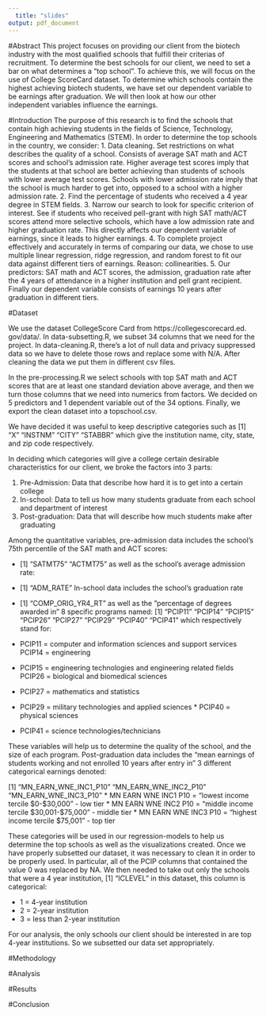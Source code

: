 ```yaml
---
  title: "slides"
output: pdf_document
---
```

#Abstract
This project focuses on providing our client from the biotech industry with the most qualified schools that fulfill their criterias of recruitment. To determine the best schools for our client, we need to set a bar on what determines a "top school". To achieve this, we will focus on the use of College ScoreCard dataset. To determine which schools contain the highest achieving biotech students, we have set our dependent variable to be earnings after graduation. We will then look at how our other independent variables influence the earnings.

#Introduction
The purpose of this research is to find the schools that contain high achieving students in the fields of Science, Technology, Engineering and Mathematics (STEM). In order to determine the top schools in the country, we consider:
  1. Data cleaning. Set restrictions on what describes the quality of a school. Consists of average SAT math and ACT scores and school’s admission rate. Higher average test scores imply that the students at that school are better achieving than students of schools with lower average test scores. Schools with lower admission rate imply that the school is much harder to get into, opposed to a school with a higher admission rate.
  2. Find the percentage of students who received a 4 year degree in STEM fields. 
  3. Narrow our search to look for specific criterion of interest. See if students who received pell-grant with high SAT math/ACT scores attend more selective schools, which have a low admission rate and higher graduation rate. This directly affects our dependent variable of earnings, since it leads to higher earnings. 
  4. To complete project effectively and accurately in terms of comparing our data, we chose to use multiple linear regression, ridge regression, and random forest to fit our data against different tiers of earnings. Reason: collinearities. 
  5. Our predictors: SAT math and ACT scores, the admission, graduation rate after the 4 years of attendance in a higher institution and pell grant recipient. Finally our dependent variable consists of earnings 10 years after graduation in different tiers.


#Dataset

We use the dataset CollegeScore Card from https://collegescorecard.ed. gov/data/. In data-subsetting.R, we subset 34 columns that we need for the project. In data-cleaning.R, there’s a lot of null data and privacy suppressed data so we have to delete those rows and replace some with N/A. After cleaning the data we put them in different csv files.

In the pre-processing.R we select schools with top SAT math and ACT scores that are at least one standard deviation above average, and then we turn those columns that we need into numerics from factors. We decided on 5 predictors and 1 dependent variable out of the 34 options. Finally, we export the clean dataset into a topschool.csv.
 
 
We have decided it was useful to keep descriptive categories such as
[1] "X"      "INSTNM" "CITY"   "STABBR"
which give the institution name, city, state, and zip code respectively.

In deciding which categories will give a college certain desirable characteristics for our client, we broke the factors into 3 parts:

  1. Pre-Admission: Data that describe how hard it is to get into a certain college
  2. In-school: Data to tell us how many students graduate from each school and department of interest
  3. Post-graduation: Data that will describe how much students make after graduating
  
Among the quantitative variables, pre-admission data includes the school’s 75th percentile of the SAT math and ACT scores:

* [1] "SATMT75" "ACTMT75"
as well as the school’s average admission rate:
* [1] "ADM_RATE"
In-school data includes the school’s graduation rate
* [1] "COMP_ORIG_YR4_RT"
as well as the ”percentage of degrees awarded in” 8 specific programs named:
[1] "PCIP11" "PCIP14" "PCIP15" "PCIP26" "PCIP27" "PCIP29" "PCIP40" "PCIP41"
which respectively stand for:

* PCIP11 = computer and information sciences and support services PCIP14 = engineering
* PCIP15 = engineering technologies and engineering related fields PCIP26 = biological and biomedical sciences
* PCIP27 = mathematics and statistics
* PCIP29 = military technologies and applied sciences * PCIP40 = physical sciences
* PCIP41 = science technologies/technicians

These variables will help us to determine the quality of the school, and the size of each program. Post-graduation data includes the “mean earnings of students working and not enrolled 10 years after entry in” 3 different categorical earnings denoted:

[1] "MN_EARN_WNE_INC1_P10" "MN_EARN_WNE_INC2_P10" "MN_EARN_WNE_INC3_P10"
* MN EARN WNE INC1 P10 = “lowest income tercile $0-$30,000” - low tier 
* MN EARN WNE INC2 P10 = “middle income tercile $30,001-$75,000” - middle tier
* MN EARN WNE INC3 P10 = “highest income tercile $75,001 ” - top tier

These categories will be used in our regression-models to help us determine the top schools as well as the visualizations created.
Once we have properly subsetted our dataset, it was necessary to clean it in order to be properly used. In particular, all of the PCIP columns that contained the value 0 was replaced by NA. We then needed to take out only the schools that were a 4 year institution,
[1] "ICLEVEL"
in this dataset, this column is categorical:
            
  * 1 = 4-year institution
  * 2 = 2-year institution
  * 3 = less than 2-year institution
  
For our analysis, the only schools our client should be interested in are top 4-year institutions. So we subsetted our data set appropriately.

#Methodology

#Analysis

#Results

#Conclusion 